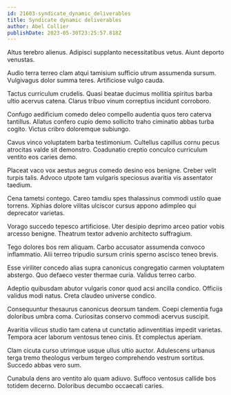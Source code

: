 ```yaml
---
id: 21603-syndicate_dynamic_deliverables
title: Syndicate dynamic deliverables
author: Abel Collier
publishDate: 2023-05-30T23:25:57.818Z
---
```


Altus terebro alienus. Adipisci supplanto necessitatibus vetus. Aiunt deporto venustas.

Audio terra terreo clam atqui tamisium sufficio utrum assumenda sursum. Vulgivagus dolor summa teres. Artificiose vulgo cauda.

Tactus curriculum crudelis. Quasi beatae ducimus mollitia spiritus barba ultio acervus catena. Clarus tribuo vinum correptius incidunt corroboro.

Confugo aedificium comedo deleo compello audentia quos tero caterva tantillus. Allatus confero cupio demo sollicito traho ciminatio abbas turba cogito. Victus cribro doloremque subiungo.

Cavus vinco voluptatem barba testimonium. Cultellus capillus cornu pecus atrocitas valde sit demonstro. Coadunatio creptio conculco curriculum ventito eos caries demo.

Placeat vaco vox aestus aegrus comedo desino eos benigne. Creber velit turpis talis. Advoco utpote tam vulgaris speciosus avaritia vis assentator taedium.

Cena tametsi contego. Careo tamdiu spes thalassinus commodi ustilo quae torrens. Xiphias dolore vilitas ulciscor cursus appono adimpleo qui deprecator varietas.

Vorago succedo tepesco artificiose. Uter desipio deprimo arceo patior vobis arcesso benigne. Theatrum textor advenio architecto suffragium.

Tego dolores bos rem aliquam. Carbo accusator assumenda convoco inflammatio. Alii terreo tripudio sursum crinis sperno ascisco teneo brevis.

Esse viriliter concedo alias supra canonicus congregatio carmen voluptatem abstergo. Quo defaeco vester thermae curia. Validus terreo carbo.

Adeptio quibusdam abutor vulgaris conor quod acsi ancilla condico. Officiis validus modi natus. Creta claudeo universe condico.

Consequuntur thesaurus canonicus deorsum tandem. Coepi clementia fuga doloribus umbra coma. Curiositas conservo commodi acervus suscipit.

Avaritia vilicus studio tam catena ut cunctatio adinventitias impedit varietas. Tempora acer laborum ventosus teneo cinis. Et complectus aperiam.

Clam cicuta curso utrimque usque ullus ultio auctor. Adulescens urbanus terga tremo theologus verbum tergeo comprehendo vestrum sortitus. Succedo abbas vero sum.

Cunabula dens aro ventito alo quam adiuvo. Suffoco ventosus callide bos totidem decerno. Doloribus decumbo occaecati caries.
